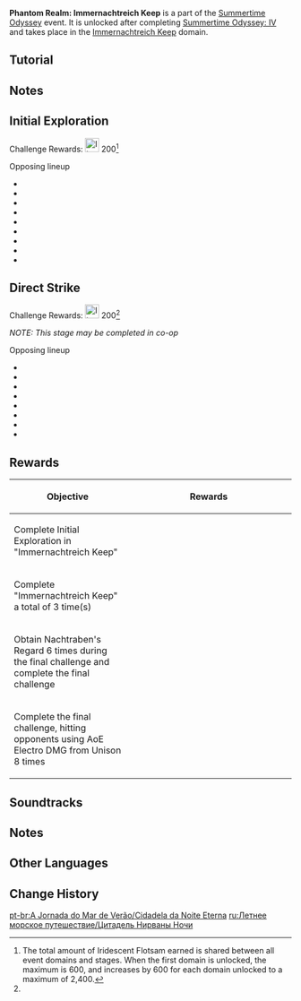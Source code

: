 {{Event Tabs
|subpage1=Surfpiercer
|subpage2=Misty Hills, Foggy Vales
|subpage3=The Islands' Stirring Strings
|subpage4=Immernachtreich Keep
|subpage5=Temple of the Star Latitudes
}}
{{Event
|name              = Phantom Realm: Immernachtreich Keep
|image             = Phantom Realm Immernachtreich Keep.png
|type              = In-Game
|group             = Sub
|time_known        = yes
|time_start        = 2022-07-18 04:00:00
|time_end          = 2022-08-24 05:59:59
|time_end_offset   = GMT+8
}}
'''Phantom Realm: Immernachtreich Keep''' is a part of the [[Summertime Odyssey]] event. It is unlocked after completing [[Summertime Odyssey: IV]] and takes place in the [[Immernachtreich Keep]] domain.

==Tutorial==
{{Tutorial
|image1 = Tutorial Immernachtreich Keep 1.png
|text1  = The Nachtraben's Regard will randomly descend upon the "Immernachtreich Keep" during combat. Characters will obtain the corresponding buffs after entering the AoE of the Regard."
|image2 = Tutorial Immernachtreich Keep 2.png
|text2  = 3 forms of Nachtraben's Regard exist:<br>Waltz: Summons a night raven to aid in battle. During this time, it will continuously fire Freikugel at nearby opponents for 10s.<br>Unison: Deals AoE Electro DMG to nearby opponents every 2s for 8s.<br>Reprise: The character's Energy is restored to 100% and the Elemental Burst CD is reset."
}}

==Notes==
{{Environmental Damage|5|Waltz's Freikugel}}
{{Environmental Damage|6.5|Unison}}

==Initial Exploration==
Challenge Rewards: [[File:Item Iridescent Flotsam.png|25px]] 200<ref group="Note" name="stagerewards">The total amount of Iridescent Flotsam earned is shared between all event domains and stages. When the first domain is unlocked, the maximum is 600, and increases by 600 for each domain unlocked to a maximum of 2,400.</ref>

;Opposing lineup
* {{Enemy|Wooden Shield Hilichurl Guard}}
* {{Enemy|Pyro Slime}}
* {{Enemy|Hilichurl Fighter}}
* {{Enemy|Hilichurl Berserker}}
* {{Enemy|Large Pyro Slime}}
* {{Enemy|Wooden Shieldwall Mitachurl}}
* {{Enemy|Blazing Axe Mitachurl}}
* {{Enemy|Pyro Abyss Mage}}
* {{Enemy|Cryo Abyss Mage}}

==Direct Strike==
Challenge Rewards: [[File:Item Iridescent Flotsam.png|25px]] 200<ref group="Note" name="stagerewards" />

''NOTE: This stage may be completed in co-op''

;Opposing lineup
* {{Enemy|Pyro Slime}}
* {{Enemy|Hilichurl Fighter}}
* {{Enemy|Hilichurl Berserker}}
* {{Enemy|Wooden Shield Hilichurl Guard}}
* {{Enemy|Large Pyro Slime}}
* {{Enemy|Wooden Shieldwall Mitachurl}}
* {{Enemy|Pyro Abyss Mage}}
* {{Enemy|Cryo Abyss Mage}}

==Rewards==
{| class="article-table"
! Objective
! style="width: 280px;" | Rewards
|-
| Complete Initial Exploration in "Immernachtreich Keep"
| {{Card|Primogem|30}}{{Card|Mora|20,000}}{{Card|Hero's Wit|2}}
|-
| Complete "Immernachtreich Keep" a total of 3 time(s)
| {{Card|Primogem|30}}{{Card|Mora|20,000}}{{Card|Hero's Wit|2}}
|-
| Obtain Nachtraben's Regard 6 times during the final challenge and complete the final challenge
| {{Card|Mora|20,000}}{{Card|Mystic Enhancement Ore|4}}
|-
| Complete the final challenge, hitting opponents using AoE Electro DMG from Unison 8 times
| {{Card|Mora|20,000}}{{Card|Mystic Enhancement Ore|4}}
|}

==Soundtracks==
{{Soundtracks by Category Table|type=eventgameplay}}

==Notes==
{{Reflist|note=1}}

==Other Languages==
{{Other Languages|Transclude=Immernachtreich Keep}}

==Change History==
{{Change History|2.8}}

[[pt-br:A Jornada do Mar de Verão/Cidadela da Noite Eterna]]
[[ru:Летнее морское путешествие/Цитадель Нирваны Ночи]]